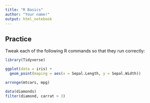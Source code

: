 ```yaml
---
title: "R Basics"
author: "Your name!"
output: html_notebook
---
```


## Practice
Tweak each of the following R commands so that they run correctly:
```r
library(Tidyverse)
```

```r
ggplot(data = iris) + 
  geom_point(maping = aes(x = Sepal.Length, y = Sepal.Width))
```

```r
arronge(mtcars, mpg)
```

```r
data(diamonds)
filter(diamond, carrat > 3)
```